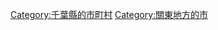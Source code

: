 {{DEFAULTSORT:Kimitsu-shi}}
[[Category:千葉縣的市町村|Category:千葉縣的市町村]]
[[Category:關東地方的市|Category:關東地方的市]]
